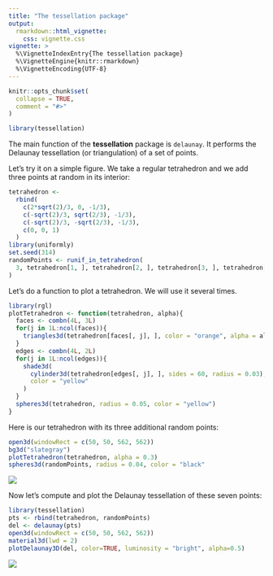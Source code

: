 ```yaml
---
title: "The tessellation package"
output: 
  rmarkdown::html_vignette:
    css: vignette.css
vignette: >
  %\VignetteIndexEntry{The tessellation package}
  %\VignetteEngine{knitr::rmarkdown}
  %\VignetteEncoding{UTF-8}
---
```


```r
knitr::opts_chunk$set(
  collapse = TRUE,
  comment = "#>"
)
```

```r
library(tessellation)
```


The main function of the **tessellation** package is `delaunay`. It performs 
the Delaunay tessellation (or triangulation) of a set of points.

Let's try it on a simple figure. We take a regular tetrahedron and we add three 
points at random in its interior:

```r
tetrahedron <-
  rbind(
    c(2*sqrt(2)/3, 0, -1/3),
    c(-sqrt(2)/3, sqrt(2/3), -1/3),
    c(-sqrt(2)/3, -sqrt(2/3), -1/3),
    c(0, 0, 1)
  )
library(uniformly)
set.seed(314)
randomPoints <- runif_in_tetrahedron(
  3, tetrahedron[1, ], tetrahedron[2, ], tetrahedron[3, ], tetrahedron[4, ]
)
```

Let's do a function to plot a tetrahedron. We will use it several times.

```r
library(rgl)
plotTetrahedron <- function(tetrahedron, alpha){
  faces <- combn(4L, 3L)
  for(j in 1L:ncol(faces)){
    triangles3d(tetrahedron[faces[, j], ], color = "orange", alpha = alpha)
  }
  edges <- combn(4L, 2L)
  for(j in 1L:ncol(edges)){
    shade3d(
      cylinder3d(tetrahedron[edges[, j], ], sides = 60, radius = 0.03),
      color = "yellow"
    )
  }
  spheres3d(tetrahedron, radius = 0.05, color = "yellow")
}
```

Here is our tetrahedron with its three additional random points:

```r
open3d(windowRect = c(50, 50, 562, 562))
bg3d("slategray")
plotTetrahedron(tetrahedron, alpha = 0.3)
spheres3d(randomPoints, radius = 0.04, color = "black"
```

![](Tetrahedron.gif)

Now let's compute and plot the Delaunay tessellation of these seven points:

```r
library(tessellation)
pts <- rbind(tetrahedron, randomPoints)
del <- delaunay(pts)
open3d(windowRect = c(50, 50, 562, 562))
material3d(lwd = 2)
plotDelaunay3D(del, color=TRUE, luminosity = "bright", alpha=0.5)
```

![](TetrahedronDelaunay.gif)

